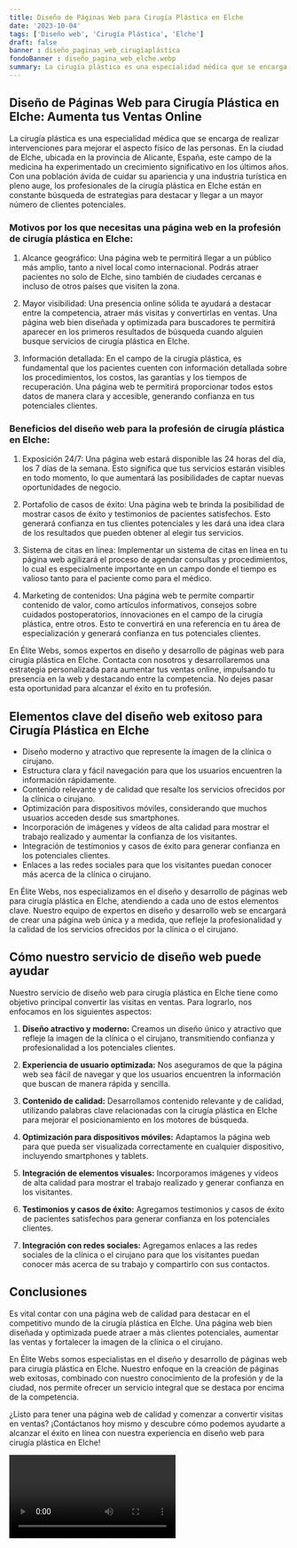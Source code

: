 ```yaml
---
title: Diseño de Páginas Web para Cirugía Plástica en Elche
date: '2023-10-04'
tags: ['Diseño web', 'Cirugía Plástica', 'Elche']
draft: false
banner : diseño_paginas_web_cirugíaplástica
fondoBanner : diseño_pagina_web_elche.webp
summary: La cirugía plástica es una especialidad médica que se encarga de realizar intervenciones para mejorar el aspecto físico de las personas. En la ciudad de Elche, ubicada en la provincia de Alicante, España, este campo de la medicina ha experimentado un crecimiento significativo en los últimos años. Con una población ávida de cuidar su apariencia y una industria turística en pleno auge, los profesionales de la cirugía plástica en Elche están en constante búsqueda de estrategias para destacar y llegar a un mayor número de clientes potenciales.
---
```


## Diseño de Páginas Web para Cirugía Plástica en Elche: Aumenta tus Ventas Online

La cirugía plástica es una especialidad médica que se encarga de realizar intervenciones para mejorar el aspecto físico de las personas. En la ciudad de Elche, ubicada en la provincia de Alicante, España, este campo de la medicina ha experimentado un crecimiento significativo en los últimos años. Con una población ávida de cuidar su apariencia y una industria turística en pleno auge, los profesionales de la cirugía plástica en Elche están en constante búsqueda de estrategias para destacar y llegar a un mayor número de clientes potenciales.

### Motivos por los que necesitas una página web en la profesión de cirugía plástica en Elche:

1. Alcance geográfico: Una página web te permitirá llegar a un público más amplio, tanto a nivel local como internacional. Podrás atraer pacientes no solo de Elche, sino también de ciudades cercanas e incluso de otros países que visiten la zona.

2. Mayor visibilidad: Una presencia online sólida te ayudará a destacar entre la competencia, atraer más visitas y convertirlas en ventas. Una página web bien diseñada y optimizada para buscadores te permitirá aparecer en los primeros resultados de búsqueda cuando alguien busque servicios de cirugía plástica en Elche.

3. Información detallada: En el campo de la cirugía plástica, es fundamental que los pacientes cuenten con información detallada sobre los procedimientos, los costos, las garantías y los tiempos de recuperación. Una página web te permitirá proporcionar todos estos datos de manera clara y accesible, generando confianza en tus potenciales clientes.

### Beneficios del diseño web para la profesión de cirugía plástica en Elche:

1. Exposición 24/7: Una página web estará disponible las 24 horas del día, los 7 días de la semana. Esto significa que tus servicios estarán visibles en todo momento, lo que aumentará las posibilidades de captar nuevas oportunidades de negocio.

2. Portafolio de casos de éxito: Una página web te brinda la posibilidad de mostrar casos de éxito y testimonios de pacientes satisfechos. Esto generará confianza en tus clientes potenciales y les dará una idea clara de los resultados que pueden obtener al elegir tus servicios.

3. Sistema de citas en línea: Implementar un sistema de citas en línea en tu página web agilizará el proceso de agendar consultas y procedimientos, lo cual es especialmente importante en un campo donde el tiempo es valioso tanto para el paciente como para el médico.

4. Marketing de contenidos: Una página web te permite compartir contenido de valor, como artículos informativos, consejos sobre cuidados postoperatorios, innovaciones en el campo de la cirugía plástica, entre otros. Esto te convertirá en una referencia en tu área de especialización y generará confianza en tus potenciales clientes.

En Élite Webs, somos expertos en diseño y desarrollo de páginas web para cirugía plástica en Elche. Contacta con nosotros y desarrollaremos una estrategia personalizada para aumentar tus ventas online, impulsando tu presencia en la web y destacando entre la competencia. No dejes pasar esta oportunidad para alcanzar el éxito en tu profesión.

<GifSeo />

<Cta />

## Elementos clave del diseño web exitoso para Cirugía Plástica en Elche

- Diseño moderno y atractivo que represente la imagen de la clínica o cirujano.
- Estructura clara y fácil navegación para que los usuarios encuentren la información rápidamente.
- Contenido relevante y de calidad que resalte los servicios ofrecidos por la clínica o cirujano.
- Optimización para dispositivos móviles, considerando que muchos usuarios acceden desde sus smartphones.
- Incorporación de imágenes y vídeos de alta calidad para mostrar el trabajo realizado y aumentar la confianza de los visitantes.
- Integración de testimonios y casos de éxito para generar confianza en los potenciales clientes.
- Enlaces a las redes sociales para que los visitantes puedan conocer más acerca de la clínica o cirujano.

En Élite Webs, nos especializamos en el diseño y desarrollo de páginas web para cirugía plástica en Elche, atendiendo a cada uno de estos elementos clave. Nuestro equipo de expertos en diseño y desarrollo web se encargará de crear una página web única y a medida, que refleje la profesionalidad y la calidad de los servicios ofrecidos por la clínica o el cirujano.

## Cómo nuestro servicio de diseño web puede ayudar

Nuestro servicio de diseño web para cirugía plástica en Elche tiene como objetivo principal convertir las visitas en ventas. Para lograrlo, nos enfocamos en los siguientes aspectos:

1. **Diseño atractivo y moderno:** Creamos un diseño único y atractivo que refleje la imagen de la clínica o el cirujano, transmitiendo confianza y profesionalidad a los potenciales clientes.

2. **Experiencia de usuario optimizada:** Nos aseguramos de que la página web sea fácil de navegar y que los usuarios encuentren la información que buscan de manera rápida y sencilla.

3. **Contenido de calidad:** Desarrollamos contenido relevante y de calidad, utilizando palabras clave relacionadas con la cirugía plástica en Elche para mejorar el posicionamiento en los motores de búsqueda.

4. **Optimización para dispositivos móviles:** Adaptamos la página web para que pueda ser visualizada correctamente en cualquier dispositivo, incluyendo smartphones y tablets.

5. **Integración de elementos visuales:** Incorporamos imágenes y vídeos de alta calidad para mostrar el trabajo realizado y generar confianza en los visitantes.

6. **Testimonios y casos de éxito:** Agregamos testimonios y casos de éxito de pacientes satisfechos para generar confianza en los potenciales clientes.

7. **Integración con redes sociales:** Agregamos enlaces a las redes sociales de la clínica o el cirujano para que los visitantes puedan conocer más acerca de su trabajo y compartirlo con sus contactos.

## Conclusiones

Es vital contar con una página web de calidad para destacar en el competitivo mundo de la cirugía plástica en Elche. Una página web bien diseñada y optimizada puede atraer a más clientes potenciales, aumentar las ventas y fortalecer la imagen de la clínica o el cirujano.

En Élite Webs somos especialistas en el diseño y desarrollo de páginas web para cirugía plástica en Elche. Nuestro enfoque en la creación de páginas web exitosas, combinado con nuestro conocimiento de la profesión y de la ciudad, nos permite ofrecer un servicio integral que se destaca por encima de la competencia.

¿Listo para tener una página web de calidad y comenzar a convertir visitas en ventas? ¡Contáctanos hoy mismo y descubre cómo podemos ayudarte a alcanzar el éxito en línea con nuestra experiencia en diseño web para cirugía plástica en Elche!

<Video />

<CtaBot job='Cirugía Plástica' city='Elche'/>

<Gmaps query='Elche+españa+maps' />